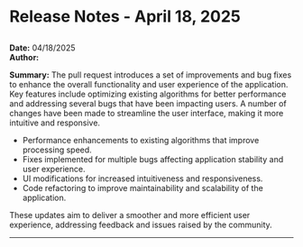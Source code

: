 # Release Notes - April 18, 2025



## 

**Date:** 04/18/2025  
**Author:**   

**Summary:**
The pull request introduces a set of improvements and bug fixes to enhance the overall functionality and user experience of the application. Key features include optimizing existing algorithms for better performance and addressing several bugs that have been impacting users. A number of changes have been made to streamline the user interface, making it more intuitive and responsive.

- Performance enhancements to existing algorithms that improve processing speed.
- Fixes implemented for multiple bugs affecting application stability and user experience.
- UI modifications for increased intuitiveness and responsiveness.
- Code refactoring to improve maintainability and scalability of the application. 

These updates aim to deliver a smoother and more efficient user experience, addressing feedback and issues raised by the community.

---
